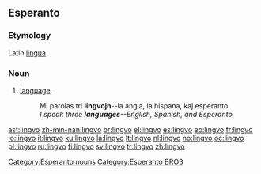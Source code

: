 ==Esperanto==
===Etymology===
Latin [[lingua]]

===Noun===
{{eo-noun}}
# [[language]].
#: Mi parolas tri '''lingvojn'''--la angla, la hispana, kaj esperanto.
#: ''I speak three '''languages'''--English, Spanish, and Esperanto.'' 

[[Category:Esperanto nouns]]
[[Category:Esperanto BRO3]]

[[ast:lingvo]]
[[zh-min-nan:lingvo]]
[[br:lingvo]]
[[el:lingvo]]
[[es:lingvo]]
[[eo:lingvo]]
[[fr:lingvo]]
[[io:lingvo]]
[[it:lingvo]]
[[ku:lingvo]]
[[la:lingvo]]
[[lt:lingvo]]
[[nl:lingvo]]
[[no:lingvo]]
[[oc:lingvo]]
[[pl:lingvo]]
[[ru:lingvo]]
[[fi:lingvo]]
[[sv:lingvo]]
[[tr:lingvo]]
[[zh:lingvo]]
